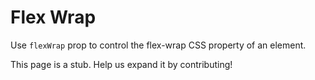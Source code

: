 
# Flex Wrap

Use `flexWrap` prop to control the flex-wrap CSS property of an element.

<Scale
  hidePixels
  hidePreview
  valueLabel="Value"
  values={sprinkles.values.flexWrap}
/>

<Callout emoji="🚨">
  This page is a stub. Help us expand it by contributing!
</Callout>
